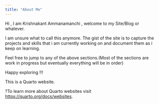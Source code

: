 ```yaml
---
title: "About Me"
---
```


Hi , I am Krishnakant Ammanamanchi , welcome to my Site/Blog or whatever.

I am unsure what to call this anymore. The gist of the site is to capture the projects and skills that i am currently working on and document them as i keep on learning.

Feel free to jump to any of the above sections.(Most of the sections are work in progress but eventually everything will be in order)

Happy exploring !!!

This is a Quarto website.

?To learn more about Quarto websites visit <https://quarto.org/docs/websites>.
